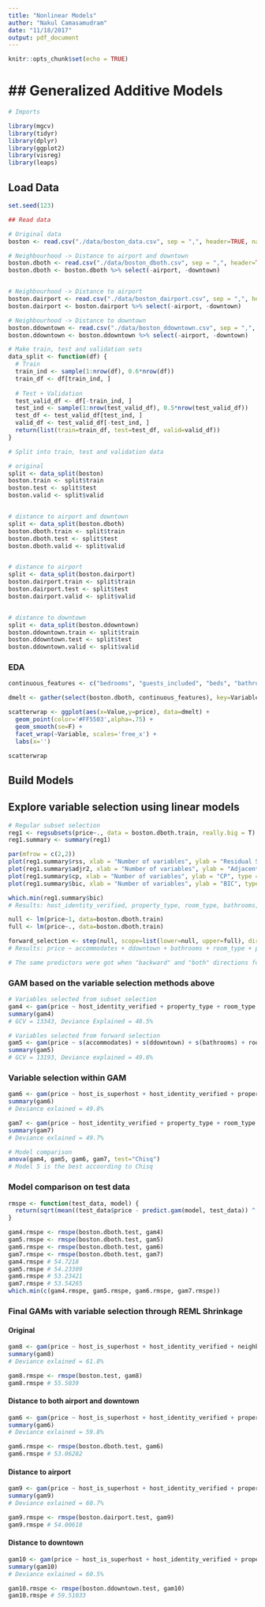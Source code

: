 ```yaml
---
title: "Nonlinear Models"
author: "Nakul Camasamudram"
date: "11/18/2017"
output: pdf_document
---
```


```r
knitr::opts_chunk$set(echo = TRUE)
```

## Generalized Additive Models
===============================

```r
# Imports

library(mgcv)
library(tidyr)
library(dplyr)
library(ggplot2)
library(visreg)
library(leaps)
```

## Load Data

```r
set.seed(123)

## Read data

# Original data
boston <- read.csv("./data/boston_data.csv", sep = ",", header=TRUE, na.strings=c("", " ", "NA"))

# Neighbourhood -> Distance to airport and downtown
boston.dboth <- read.csv("./data/boston_dboth.csv", sep = ",", header=TRUE, na.strings=c("", " ", "NA"))
boston.dboth <- boston.dboth %>% select(-airport, -downtown)


# Neighbourhood -> Distance to airport
boston.dairport <- read.csv("./data/boston_dairport.csv", sep = ",", header=TRUE, na.strings=c("", " ", "NA"))
boston.dairport <- boston.dairport %>% select(-airport, -downtown)

# Neighbourhood -> Distance to downtown
boston.ddowntown <- read.csv("./data/boston_ddowntown.csv", sep = ",", header=TRUE, na.strings=c("", " ", "NA"))
boston.ddowntown <- boston.ddowntown %>% select(-airport, -downtown)
```

```r
# Make train, test and validation sets
data_split <- function(df) {
  # Train
  train_ind <- sample(1:nrow(df), 0.6*nrow(df))
  train_df <- df[train_ind, ]
  
  # Test + Validation
  test_valid_df <- df[-train_ind, ]
  test_ind <- sample(1:nrow(test_valid_df), 0.5*nrow(test_valid_df))
  test_df <- test_valid_df[test_ind, ]
  valid_df <- test_valid_df[-test_ind, ]
  return(list(train=train_df, test=test_df, valid=valid_df))
}

# Split into train, test and validation data

# original
split <- data_split(boston)
boston.train <- split$train
boston.test <- split$test
boston.valid <- split$valid


# distance to airport and downtown
split <- data_split(boston.dboth)
boston.dboth.train <- split$train
boston.dboth.test <- split$test
boston.dboth.valid <- split$valid


# distance to airport
split <- data_split(boston.dairport)
boston.dairport.train <- split$train
boston.dairport.test <- split$test
boston.dairport.valid <- split$valid


# distance to downtown
split <- data_split(boston.ddowntown)
boston.ddowntown.train <- split$train
boston.ddowntown.test <- split$test
boston.ddowntown.valid <- split$valid
```

### EDA

```r
continuous_features <- c("bedrooms", "guests_included", "beds", "bathrooms", "minimum_nights", "accommodates", "number_of_reviews", "ddowntown", "dairport", "price")

dmelt <- gather(select(boston.dboth, continuous_features), key=Variable, value=Value, -price)

scatterwrap <- ggplot(aes(x=Value,y=price), data=dmelt) +
  geom_point(color='#FF5503',alpha=.75) +
  geom_smooth(se=F) + 
  facet_wrap(~Variable, scales='free_x') +
  labs(x='')

scatterwrap
```

## Build Models

## Explore variable selection using linear models

```r
# Regular subset selection
reg1 <- regsubsets(price~., data = boston.dboth.train, really.big = T)
reg1.summary <- summary(reg1)

par(mfrow = c(2,2))
plot(reg1.summary$rss, xlab = "Number of variables", ylab = "Residual Sum of Squares (RSS)", type = "l")
plot(reg1.summary$adjr2, xlab = "Number of variables", ylab = "Adjacent R square", type = "l")
plot(reg1.summary$cp, xlab = "Number of variables", ylab = "CP", type = "l")
plot(reg1.summary$bic, xlab = "Number of variables", ylab = "BIC", type = "l")

which.min(reg1.summary$bic)
# Results: host_identity_verified, property_type, room_type, bathrooms, bedrooms, guests_included, ddowntown, dairport
```

```r
null <- lm(price~1, data=boston.dboth.train)
full <- lm(price~., data=boston.dboth.train)

forward_selection <- step(null, scope=list(lower=null, upper=full), direction="forward")
# Results: price ~ accommodates + ddowntown + bathrooms + room_type + property_type + bedrooms + dairport + host_identity_verified + instant_bookable + guests_included + cancellation_policy + beds + number_of_reviews

# The same predictors were got when "backward" and "both" directions for steps selctions as well.
```


### GAM based on the variable selection methods above

```r
# Variables selected from subset selection
gam4 <- gam(price ~ host_identity_verified + property_type + room_type + s(bathrooms) + s(bedrooms, k=5) + s(guests_included) + s(ddowntown) + s(dairport), data=boston.dboth.train)
summary(gam4)
# GCV = 13343, Deviance Explained = 48.5%
```

```r
# Variables selected from forward selection
gam5 <- gam(price ~ s(accommodates) + s(ddowntown) + s(bathrooms) + room_type + property_type + s(bedrooms, k=5) + s(dairport) + host_identity_verified + instant_bookable + s(guests_included) + cancellation_policy + s(beds) + s(number_of_reviews), data=boston.dboth.train)
summary(gam5)
# GCV = 13193, Deviance explained = 49.6%
```

### Variable selection within GAM

```r
gam6 <- gam(price ~ host_is_superhost + host_identity_verified + property_type + room_type + s(accommodates) + s(bathrooms) + s(bedrooms, k=5) + s(beds) + bed_type + s(guests_included) + s(minimum_nights) + s(number_of_reviews) + instant_bookable + is_business_travel_ready + cancellation_policy + s(ddowntown) + s(dairport), data=boston.dboth.train, select=T, method="REML")
summary(gam6)
# Deviance exlained = 49.8%
```

```r
gam7 <- gam(price ~ host_identity_verified + property_type + room_type + instant_bookable + s(accommodates) + s(bathrooms) + s(bedrooms, k=5) + s(beds) + s(guests_included) + s(minimum_nights) + s(number_of_reviews) + s(ddowntown) + s(dairport), data=boston.dboth.train, select=T, method="REML")
summary(gam7)
# Deviance exlained = 49.7%
```

```r
# Model comparison
anova(gam4, gam5, gam6, gam7, test="Chisq")
# Model 5 is the best accoording to Chisq
```


### Model comparison on test data

```r
rmspe <- function(test_data, model) {
  return(sqrt(mean((test_data$price - predict.gam(model, test_data)) ^ 2)))
}

gam4.rmspe <- rmspe(boston.dboth.test, gam4)
gam5.rmspe <- rmspe(boston.dboth.test, gam5)
gam6.rmspe <- rmspe(boston.dboth.test, gam6)
gam7.rmspe <- rmspe(boston.dboth.test, gam7)
gam4.rmspe # 54.7218
gam5.rmspe # 54.23309
gam6.rmspe # 53.23421
gam7.rmspe # 53.54265
which.min(c(gam4.rmspe, gam5.rmspe, gam6.rmspe, gam7.rmspe))
```


### Final GAMs with variable selection through REML Shrinkage

#### Original
```r
gam8 <- gam(price ~ host_is_superhost + host_identity_verified + neighborhood + property_type + room_type + s(accommodates, bs="cs") + s(bathrooms, bs="cs") + s(bedrooms, k=5, bs="cs") + s(beds, bs="cs") + bed_type + s(guests_included, bs="cs") + s(minimum_nights, bs="cs") + s(number_of_reviews, bs="cs") + instant_bookable + is_business_travel_ready + cancellation_policy, data=boston.train, select=T, method="REML")
summary(gam8)
# Deviance exlained = 61.8%

gam8.rmspe <- rmspe(boston.test, gam8)
gam8.rmspe # 55.5039
```

#### Distance to both airport and downtown
```r
gam6 <- gam(price ~ host_is_superhost + host_identity_verified + property_type + room_type + s(accommodates, bs="cs") + s(bathrooms, bs="cs") + s(bedrooms, k=5, bs="cs") + s(beds, bs="cs") + bed_type + s(guests_included, bs="cs") + s(minimum_nights, bs="cs") + s(number_of_reviews, bs="cs") + instant_bookable + is_business_travel_ready + cancellation_policy + s(ddowntown, bs="cs") + s(dairport, bs="cs"), data=boston.dboth.train, select=T, method="REML")
summary(gam6)
# Deviance exlained = 59.8%

gam6.rmspe <- rmspe(boston.dboth.test, gam6)
gam6.rmspe # 53.06282
```

#### Distance to airport
```r
gam9 <- gam(price ~ host_is_superhost + host_identity_verified + property_type + room_type + s(accommodates, bs="cs") + s(bathrooms, bs="cs") + s(bedrooms, k=5, bs="cs") + s(beds, bs="cs") + bed_type + s(guests_included, bs="cs") + s(minimum_nights, bs="cs") + s(number_of_reviews, bs="cs") + instant_bookable + is_business_travel_ready + cancellation_policy + s(dairport, bs="cs"), data=boston.dairport.train, select=T, method="REML")
summary(gam9)
# Deviance exlained = 60.7%

gam9.rmspe <- rmspe(boston.dairport.test, gam9)
gam9.rmspe # 54.00618
```

#### Distance to downtown
```r
gam10 <- gam(price ~ host_is_superhost + host_identity_verified + property_type + room_type + s(accommodates, bs="cs") + s(bathrooms, bs="cs") + s(bedrooms, k=5, bs="cs") + s(beds, bs="cs") + bed_type + s(guests_included, bs="cs") + s(minimum_nights, bs="cs") + s(number_of_reviews, bs="cs") + instant_bookable + is_business_travel_ready + cancellation_policy + s(ddowntown, bs="cs"), data=boston.ddowntown.train, select=T, method="REML")
summary(gam10)
# Deviance exlained = 60.5%

gam10.rmspe <- rmspe(boston.ddowntown.test, gam10)
gam10.rmspe # 59.51033
```
